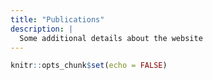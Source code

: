 ```yaml
---
title: "Publications"
description: |
  Some additional details about the website
---
```


```r
knitr::opts_chunk$set(echo = FALSE)
```

